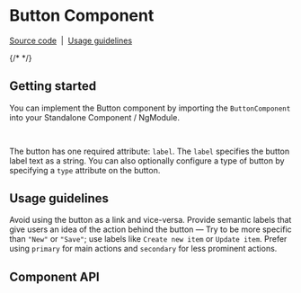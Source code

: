 

# Button Component

[Source code](https://github.com/jurfest/toon-galaxy/tree/feature/ds-atomic-init/libs/shared/ui-design-system/src/lib/components/atoms/button)
&nbsp;|&nbsp;
[Usage guidelines](#usage-guidelines)

<Meta of={ButtonStories} name="Overview" />

<Canvas of={ButtonStories.Default} />

{/* <Canvas of={ButtonStories.WithIcon} /> */}

## Getting started

You can implement the Button component by importing the `ButtonComponent` into your Standalone Component / NgModule.

```ts
import { ButtonComponent } from '@toon-galaxy/shared/ui-design-system/button';
```

The button has one required attribute: `label`. The `label` specifies the button label text as a string.
You can also optionally configure a type of button by specifying a `type` attribute on the button.

## Usage guidelines

Avoid using the button as a link and vice-versa. Provide semantic labels that give users an idea of the action behind the button &mdash; Try to be more specific than `"New"` or `"Save"`; use labels like
`Create new item` or `Update item`. Prefer using `primary` for main actions and `secondary` for less prominent actions.

## Component API

